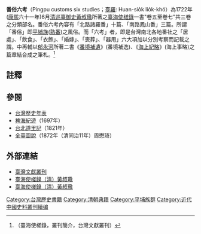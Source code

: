 '''番俗六考'''（Pingpu customs six studies；[[臺羅|臺羅]]: Huan-sio̍k lio̍k-khó）為1722年([[康熙|康熙]]六十一年)6月[[清朝|清]][[巡臺御史|巡臺御史]][[黃叔璥|黃叔璥]]所著之[[臺海使槎錄|臺海使槎錄]]一書"卷五至卷七"共三卷之分類部名。番俗六考內容有「北路諸羅番」十篇、「南路鳳山番」三篇。所謂「番俗」即[[平埔族|平埔族]]([[平埔族|熟番]])之風俗。而「六考」者，即是台灣南北各地番社之「居處」、「飲食」、「衣飾」、「婚嫁」、「喪葬」、「器用」六大項加以分別考察而記載之謂。中再輔以[[郁永河|郁永河]]所著二書《[[番境補遺|番境補遺]]》(番境補逸)、《[[海上紀略|海上紀略]]》(海上事略)之篇章結合成之筆札。<ref name=taiwanaboriginals>（臺海使槎錄，叢刊簡介，台灣文獻叢刊）</ref>

==註釋==
{{reflist}}

==參閱==
{{div col|2}}
*[[台灣歷史年表|台灣歷史年表]]
*[[裨海紀遊|裨海紀遊]]（1697年）
*[[台北道里記|台北道里記]]（1821年）
*[[全臺圖說|全臺圖說]]（1872年（清同治11年）周懋琦）
{{div col end}}

== 外部連結 ==
{{wikisource|臺海使槎錄}}
*[https://web.archive.org/web/20060111220602/http://140.114.72.27:2010/tr/ 臺灣文獻叢刊]
*[http://www.guoxue123.com/tw/01/004/index.htm 臺海使槎錄（清）黃叔璥] {{Wayback|url=http://www.guoxue123.com/tw/01/004/index.htm |date=20150729071712 }}
*[http://www.docin.com/p-150925251.html 臺海使槎錄（清）黃叔璥] {{Wayback|url=http://www.docin.com/p-150925251.html |date=20210301091825 }}

[[Category:台灣歷史書籍|Category:台灣歷史書籍]]
[[Category:清朝典籍|Category:清朝典籍]]
[[Category:平埔族群|Category:平埔族群]]
[[Category:近代中國史料叢刊續编|Category:近代中國史料叢刊續编]]